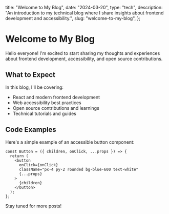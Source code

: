   title: "Welcome to My Blog",
  date: "2024-03-20",
  type: "tech",
  description:
    "An introduction to my technical blog where I share insights about frontend development and accessibility.",
  slug: "welcome-to-my-blog",
};

# Welcome to My Blog

Hello everyone! I'm excited to start sharing my thoughts and experiences about frontend development,
accessibility, and open source contributions.

## What to Expect

In this blog, I'll be covering:

- React and modern frontend development
- Web accessibility best practices
- Open source contributions and learnings
- Technical tutorials and guides

## Code Examples

Here's a simple example of an accessible button component:

```tsx
const Button = ({ children, onClick, ...props }) => {
  return (
    <button
      onClick={onClick}
      className="px-4 py-2 rounded bg-blue-600 text-white"
      {...props}
    >
      {children}
    </button>
  );
};
```

Stay tuned for more posts!
